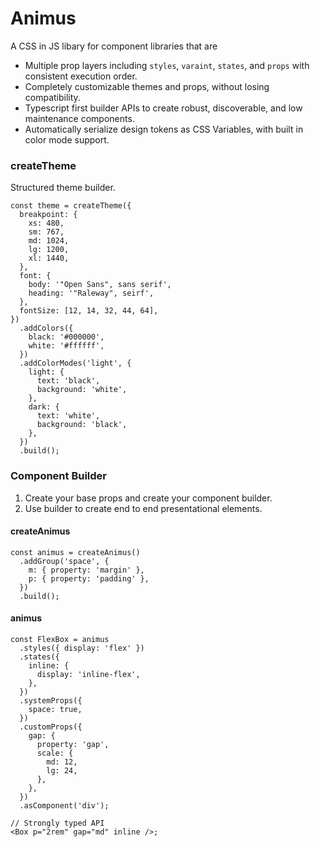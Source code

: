 # Animus

A CSS in JS libary for component libraries that are

- Multiple prop layers including `styles`, `varaint`, `states`, and `props` with consistent execution order.
- Completely customizable themes and props, without losing compatibility.
- Typescript first builder APIs to create robust, discoverable, and low maintenance components.
- Automatically serialize design tokens as CSS Variables, with built in color mode support.

### createTheme

Structured theme builder.

```tsx
const theme = createTheme({
  breakpoint: {
    xs: 480,
    sm: 767,
    md: 1024,
    lg: 1200,
    xl: 1440,
  },
  font: {
    body: '"Open Sans", sans serif',
    heading: '"Raleway", seirf',
  },
  fontSize: [12, 14, 32, 44, 64],
})
  .addColors({
    black: '#000000',
    white: '#ffffff',
  })
  .addColorModes('light', {
    light: {
      text: 'black',
      background: 'white',
    },
    dark: {
      text: 'white',
      background: 'black',
    },
  })
  .build();
```

### Component Builder

1. Create your base props and create your component builder.
2. Use builder to create end to end presentational elements.

#### createAnimus

```tsx
const animus = createAnimus()
  .addGroup('space', {
    m: { property: 'margin' },
    p: { property: 'padding' },
  })
  .build();
```

#### animus

```tsx
const FlexBox = animus
  .styles({ display: 'flex' })
  .states({
    inline: {
      display: 'inline-flex',
    },
  })
  .systemProps({
    space: true,
  })
  .customProps({
    gap: {
      property: 'gap',
      scale: {
        md: 12,
        lg: 24,
      },
    },
  })
  .asComponent('div');

// Strongly typed API
<Box p="2rem" gap="md" inline />;
```
